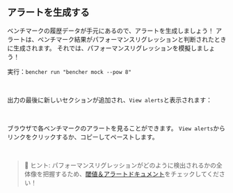 
## アラートを生成する

ベンチマークの履歴データが手元にあるので、アラートを生成しましょう！
アラートは、ベンチマーク結果がパフォーマンスリグレッションと判断されたときに生成されます。
それでは、パフォーマンスリグレッションを模擬しましょう！

実行：`bencher run "bencher mock --pow 8"`

<br />

出力の最後に新しいセクションが追加され、`View alerts`と表示されます：

<QSAlertOutput />

<br />

ブラウザで各ベンチマークのアラートを見ることができます。
`View alerts`からリンクをクリックするか、コピーしてペーストします。

<br />

> 🐰 ヒント: パフォーマンスリグレッションがどのように検出されるかの全体像を把握するため、[閾値＆アラートドキュメント](/ja/docs/explanation/thresholds/)をチェックしてください！